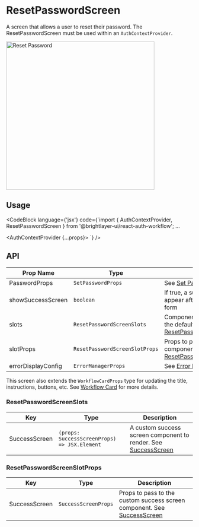
# ResetPasswordScreen

A screen that allows a user to reset their password. The ResetPasswordScreen must be used within an `AuthContextProvider`.

<img width="400" alt="Reset Password" src={ResetPasswordScreen} />

## Usage

<CodeBlock
    language={'jsx'}
    code={`import { AuthContextProvider, ResetPasswordScreen } from '@brightlayer-ui/react-auth-workflow';
...

<AuthContextProvider {...props}>
    <ResetPasswordScreen />
</AuthContextProvider>`}
/>

## API

| Prop Name | Type | Description | Default |
|---|---|---|---|
| PasswordProps | `SetPasswordProps` | See [Set Password](/workflows/set-password/) |  |
| showSuccessScreen | `boolean` | If true, a success screen will appear after submitting the form | `true` |
| slots | `ResetPasswordScreenSlots` | Components to use in place of the defaults. See [ResetPasswordScreenSlots](#resetpasswordscreenslots) |  |
| slotProps | `ResetPasswordScreenSlotProps` | Props to pass to the custom slot components. See [ResetPasswordScreenSlotProps](#resetpasswordscreenslotprops) |  |
| errorDisplayConfig | `ErrorManagerProps` | See [Error Management](/workflows/error-management/) |  |

This screen also extends the `WorkflowCardProps` type for updating the title, instructions, buttons, etc. See [Workflow Card](/workflows/workflow-card/) for more details.

### ResetPasswordScreenSlots

| Key | Type | Description |
|---|---|---|
| SuccessScreen | `(props: SuccessScreenProps) => JSX.Element` | A custom success screen component to render. See [SuccessScreen](/workflows/success/) |

### ResetPasswordScreenSlotProps

| Key | Type | Description |
|---|---|---|
| SuccessScreen | `SuccessScreenProps` | Props to pass to the custom success screen component. See [SuccessScreen](/workflows/success/) |